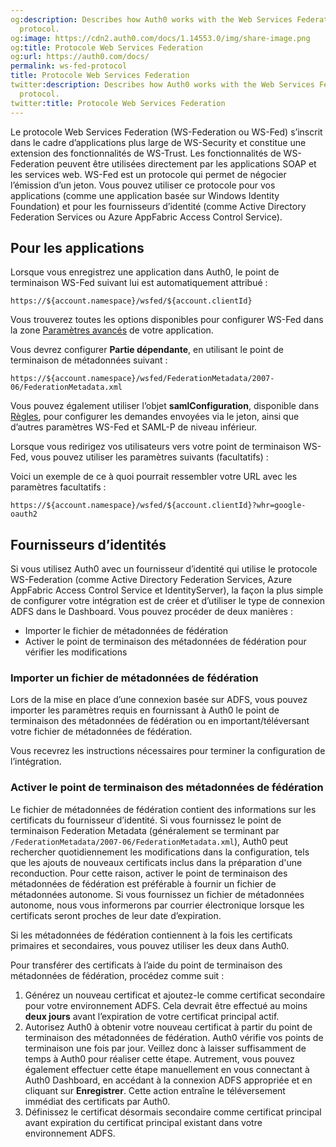 ```yaml
---
og:description: Describes how Auth0 works with the Web Services Federation (WS-Fed)
  protocol.
og:image: https://cdn2.auth0.com/docs/1.14553.0/img/share-image.png
og:title: Protocole Web Services Federation
og:url: https://auth0.com/docs/
permalink: ws-fed-protocol
title: Protocole Web Services Federation
twitter:description: Describes how Auth0 works with the Web Services Federation (WS-Fed)
  protocol.
twitter:title: Protocole Web Services Federation
---
```


Le protocole Web Services Federation (WS-Federation ou WS-Fed) s’inscrit dans le cadre d’applications plus large de WS-Security et constitue une extension des fonctionnalités de WS-Trust. Les fonctionnalités de WS-Federation peuvent être utilisées directement par les applications SOAP et les services web. WS-Fed est un protocole qui permet de négocier l’émission d’un jeton. Vous pouvez utiliser ce protocole pour vos applications (comme une application basée sur Windows Identity Foundation) et pour les fournisseurs d’identité (comme Active Directory Federation Services ou Azure AppFabric Access Control Service).

## Pour les applications

Lorsque vous enregistrez une application dans Auth0, le point de terminaison WS-Fed suivant lui est automatiquement attribué :

`https://${account.namespace}/wsfed/${account.clientId}`

Vous trouverez toutes les options disponibles pour configurer WS-Fed dans la zone [Paramètres avancés](%24%7Bmanage_url%7D/#/applications/%24%7Baccount.clientId%7D/settings) de votre application.

Vous devrez configurer **Partie dépendante**, en utilisant le point de terminaison de métadonnées suivant :

`https://${account.namespace}/wsfed/FederationMetadata/2007-06/FederationMetadata.xml`

Vous pouvez également utiliser l’objet **samlConfiguration**, disponible dans [Règles](/rules), pour configurer les demandes envoyées via le jeton, ainsi que d’autres paramètres WS-Fed et SAML-P de niveau inférieur.

Lorsque vous redirigez vos utilisateurs vers votre point de terminaison WS-Fed, vous pouvez utiliser les paramètres suivants (facultatifs) :



Voici un exemple de ce à quoi pourrait ressembler votre URL avec les paramètres facultatifs :

`https://${account.namespace}/wsfed/${account.clientId}?whr=google-oauth2`

## Fournisseurs d’identités

Si vous utilisez Auth0 avec un fournisseur d’identité qui utilise le protocole WS-Federation (comme Active Directory Federation Services, Azure AppFabric Access Control Service et IdentityServer), la façon la plus simple de configurer votre intégration est de créer et d’utiliser le type de connexion ADFS dans le Dashboard. Vous pouvez procéder de deux manières :

* Importer le fichier de métadonnées de fédération
* Activer le point de terminaison des métadonnées de fédération pour vérifier les modifications

### Importer un fichier de métadonnées de fédération

Lors de la mise en place d’une connexion basée sur ADFS, vous pouvez importer les paramètres requis en fournissant à Auth0 le point de terminaison des métadonnées de fédération ou en important/téléversant votre fichier de métadonnées de fédération.

Vous recevrez les instructions nécessaires pour terminer la configuration de l’intégration.

### Activer le point de terminaison des métadonnées de fédération

Le fichier de métadonnées de fédération contient des informations sur les certificats du fournisseur d’identité. Si vous fournissez le point de terminaison Federation Metadata (généralement se terminant par `/FederationMetadata/2007-06/FederationMetadata.xml`), Auth0 peut rechercher quotidiennement les modifications dans la configuration, tels que les ajouts de nouveaux certificats inclus dans la préparation d'une reconduction. Pour cette raison, activer le point de terminaison des métadonnées de fédération est préférable à fournir un fichier de métadonnées autonome. Si vous fournissez un fichier de métadonnées autonome, nous vous informerons par courrier électronique lorsque les certificats seront proches de leur date d’expiration.

Si les métadonnées de fédération contiennent à la fois les certificats primaires et secondaires, vous pouvez utiliser les deux dans Auth0.

Pour transférer des certificats à l’aide du point de terminaison des métadonnées de fédération, procédez comme suit :

1. Générez un nouveau certificat et ajoutez-le comme certificat secondaire pour votre environnement ADFS. Cela devrait être effectué au moins **deux jours** avant l’expiration de votre certificat principal actif.
2. Autorisez Auth0 à obtenir votre nouveau certificat à partir du point de terminaison des métadonnées de fédération. Auth0 vérifie vos points de terminaison une fois par jour. Veillez donc à laisser suffisamment de temps à Auth0 pour réaliser cette étape. 
Autrement, vous pouvez également effectuer cette étape manuellement en vous connectant à Auth0 Dashboard, en accédant à la connexion ADFS appropriée et en cliquant sur **Enregistrer**. Cette action entraîne le téléversement immédiat des certificats par Auth0.
3. Définissez le certificat désormais secondaire comme certificat principal avant expiration du certificat principal existant dans votre environnement ADFS.

##